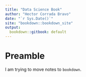 ```yaml
---
title: "Data Science Book"
author: "Hector Corrada Bravo"
date: "`r Sys.Date()`"
site: "bookdown::bookdown_site"
output: 
  bookdown::gitbook: default
---
```


# Preamble

I am trying to move notes to `bookdown`.
